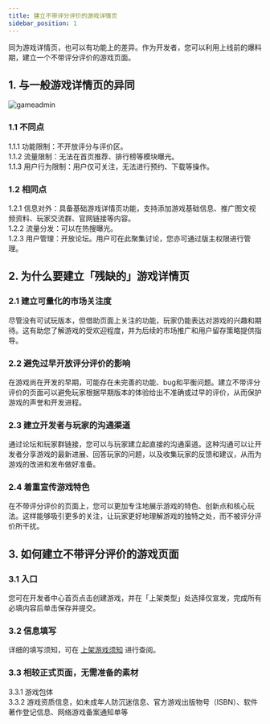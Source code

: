 ```yaml
---
title: 建立不带评分评价的游戏详情页
sidebar_position: 1
---
```


同为游戏详情页，也可以有功能上的差异。作为开发者，您可以利用上线前的爆料期，建立一个不带评分评价的游戏页面。  

## 1. 与一般游戏详情页的异同

![gameadmin](/img/与一般详情页的异同.png)

### 1.1 不同点

1.1.1 功能限制：不开放评分与评价区。  
1.1.2 流量限制：无法在首页推荐、排行榜等模块曝光。  
1.1.3 用户行为限制：用户仅可关注，无法进行预约、下载等操作。  

### 1.2 相同点

1.2.1 信息对外：具备基础游戏详情页功能，支持添加游戏基础信息、推广图文视频资料、玩家交流群、官网链接等内容。  
1.2.2 流量分发：可以在热搜曝光。  
1.2.3 用户管理：开放论坛。用户可在此聚集讨论，您亦可通过版主权限进行管理。  

## 2. 为什么要建立「残缺的」游戏详情页

### 2.1 建立可量化的市场关注度

尽管没有可试玩版本，但借助页面上关注的功能，玩家仍能表达对游戏的兴趣和期待。这有助您了解游戏的受欢迎程度，并为后续的市场推广和用户留存策略提供指导。  

### 2.2 避免过早开放评分评价的影响

在游戏尚在开发的早期，可能存在未完善的功能、bug和平衡问题。建立不带评分评价的页面可以避免玩家根据早期版本的体验给出不准确或过早的评价，从而保护游戏的声誉和开发进程。  

### 2.3 建立开发者与玩家的沟通渠道

通过论坛和玩家群链接，您可以与玩家建立起直接的沟通渠道。这种沟通可以让开发者分享游戏的最新进展、回答玩家的问题，以及收集玩家的反馈和建议，从而为游戏的改进和发布做好准备。  

### 2.4 着重宣传游戏特色

在不带评分评价的页面上，您可以更加专注地展示游戏的特色、创新点和核心玩法。这样能够吸引更多的关注，让玩家更好地理解游戏的独特之处，而不被评分评价所干扰。  

## 3. 如何建立不带评分评价的游戏页面

### 3.1 入口

您可在开发者中心首页点击<Blue>创建游戏</Blue>，并在「上架类型」处选择<Blue>仅宣发</Blue>，完成所有必填内容后单击<Blue>保存并提交</Blue>。  

### 3.2 信息填写

详细的填写须知，可在 [上架游戏须知](https://developer.taptap.cn/docs/store/release/store-material/) 进行查阅。

### 3.3 相较正式页面，无需准备的素材

3.3.1 游戏包体  
3.3.2 游戏资质信息，如未成年人防沉迷信息、官方游戏出版物号（ISBN）、软件著作登记信息、网络游戏备案通知单等